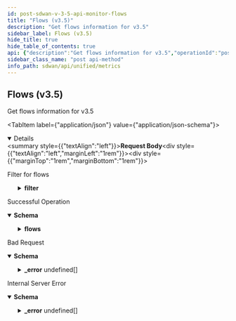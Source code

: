 ```yaml
---
id: post-sdwan-v-3-5-api-monitor-flows
title: "Flows (v3.5)"
description: "Get flows information for v3.5"
sidebar_label: Flows (v3.5)
hide_title: true
hide_table_of_contents: true
api: {"description":"Get flows information for v3.5","operationId":"post-sdwan-v3.5-api-monitor-flows","requestBody":{"content":{"application/json":{"schema":{"properties":{"debug_level":{"description":"Debug Level","enum":["summary","tcp-flags","traffic","all"],"type":"string"},"end_time":{"format":"date","type":"string"},"filter":{"description":"Filter","properties":{"app":{"description":"App","items":{"description":"App","type":"string"},"type":"array"},"element":{"description":"Element","items":{"description":"Element","type":"string"},"type":"array"},"flow":{"description":"Flow","properties":{"destination_ip":{"description":"Destination Ip","items":{"description":"Destination Ip","type":"string"},"type":"array"},"destination_port":{"description":"Destination Port","items":{"description":"Destination Port","type":"integer"},"type":"array"},"protocol":{"description":"Protocol","type":"integer"},"source_ip":{"description":"Source Ip","items":{"description":"Source Ip","type":"string"},"type":"array"},"source_port":{"description":"Source Port","items":{"description":"Source Port","type":"integer"},"type":"array"}}},"flow_type":{"description":"Flow Type","enum":["local","wan","all"],"type":"string"},"path":{"description":"Path","items":{"description":"Path","type":"string"},"type":"array"},"path_type":{"description":"Path Type","items":{"description":"Path Type","enum":["public_direct","public_vpn","private_direct","private_vpn","unknown","servicelink"],"type":"string"},"type":"array"},"security_policy_destination_zone":{"description":"Security Policy Destination Zone","items":{"description":"Security Policy Destination Zone","type":"string"},"type":"array"},"security_policy_rule":{"description":"Security Policy Rule","items":{"description":"Security Policy Rule","type":"string"},"type":"array"},"security_policy_rule_action":{"description":"Security Policy Rule Action","enum":["allow","deny","reject"],"type":"string"},"security_policy_source_zone":{"description":"Security Policy Source Zone","items":{"description":"Security Policy Source Zone","type":"string"},"type":"array"},"site":{"description":"Site","items":{"description":"Site","type":"string"},"type":"array"},"waninterface":{"description":"Waninterface","items":{"description":"Waninterface","type":"string"},"type":"array"}}},"max_datapoints":{"description":"Max Datapoints","type":"integer"},"name":{"description":"Name: Pattern(error = INVALID_FILTER: Schema check failed - Invalid value for param {}, regexp = ^[A-Za-z]+$) ","type":"string"},"start_time":{"format":"date","type":"string"}}}}},"description":"Filter for flows"},"responses":{"200":{"content":{"application/json":{"schema":{"properties":{"flows":{"description":"Flows","properties":{"debug_level":{"description":"Debug Level","type":"string"},"end_time":{"description":"End Time","type":"string"},"items":{"description":"Items","items":{"properties":{"app_id":{"description":"App Id","type":"string"},"average_ntt":{"description":"Average Ntt: JsonInclude(content = ALWAYS, contentFilter = classOf[Void], value = ALWAYS, valueFilter = classOf[Void]) ","format":"float","type":"number"},"average_pg":{"description":"Average Pg: JsonInclude(content = ALWAYS, contentFilter = classOf[Void], value = ALWAYS, valueFilter = classOf[Void]) ","format":"float","type":"number"},"average_rtt":{"description":"Average Rtt: JsonInclude(content = ALWAYS, contentFilter = classOf[Void], value = ALWAYS, valueFilter = classOf[Void]) ","format":"float","type":"number"},"average_srt":{"description":"Average Srt: JsonInclude(content = ALWAYS, contentFilter = classOf[Void], value = ALWAYS, valueFilter = classOf[Void]) ","format":"float","type":"number"},"average_udp_trt":{"description":"Average Udp Trt: JsonInclude(content = ALWAYS, contentFilter = classOf[Void], value = ALWAYS, valueFilter = classOf[Void]) ","format":"float","type":"number"},"avg_jitter_c2s":{"description":"Avg Jitter C2s: JsonInclude(content = ALWAYS, contentFilter = classOf[Void], value = ALWAYS, valueFilter = classOf[Void]) ","format":"float","type":"number"},"avg_jitter_s2c":{"description":"Avg Jitter S2c: JsonInclude(content = ALWAYS, contentFilter = classOf[Void], value = ALWAYS, valueFilter = classOf[Void]) ","format":"float","type":"number"},"avg_mos_c2s":{"description":"Avg Mos C2s: JsonInclude(content = ALWAYS, contentFilter = classOf[Void], value = ALWAYS, valueFilter = classOf[Void]) ","format":"float","type":"number"},"avg_mos_s2c":{"description":"Avg Mos S2c: JsonInclude(content = ALWAYS, contentFilter = classOf[Void], value = ALWAYS, valueFilter = classOf[Void]) ","format":"float","type":"number"},"avg_packet_loss_c2s":{"description":"Avg Packet Loss C2s: JsonInclude(content = ALWAYS, contentFilter = classOf[Void], value = ALWAYS, valueFilter = classOf[Void]) ","format":"float","type":"number"},"avg_packet_loss_s2c":{"description":"Avg Packet Loss S2c: JsonInclude(content = ALWAYS, contentFilter = classOf[Void], value = ALWAYS, valueFilter = classOf[Void]) ","format":"float","type":"number"},"bytes_c2s":{"description":"Bytes C2s","format":"int64","type":"integer"},"bytes_s2c":{"description":"Bytes S2c","format":"int64","type":"integer"},"codec_c2s":{"description":"Codec C2s: JsonInclude(content = ALWAYS, contentFilter = classOf[Void], value = ALWAYS, valueFilter = classOf[Void]) ","items":{"description":"Codec C2s","format":"int64","type":"integer"},"type":"array"},"codec_s2c":{"description":"Codec S2c: JsonInclude(content = ALWAYS, contentFilter = classOf[Void], value = ALWAYS, valueFilter = classOf[Void]) ","items":{"description":"Codec S2c","format":"int64","type":"integer"},"type":"array"},"destination_ip":{"description":"Destination Ip","type":"string"},"destination_lan_network_id":{"description":"Destination Lan Network Id","type":"string"},"destination_lan_vlan_id":{"description":"Destination Lan Vlan Id","type":"integer"},"destination_port":{"description":"Destination Port","type":"integer"},"element_id":{"description":"Element Id","type":"string"},"fc_app_id":{"description":"Fc App Id","type":"string"},"fin_c2s":{"description":"Fin C2s","format":"int64","type":"integer"},"fin_s2c":{"description":"Fin S2c","format":"int64","type":"integer"},"flow_action":{"description":"Flow Action","type":"string"},"flow_decision_metadata_list":{"description":"Flow Decision Metadata List","items":{"properties":{"available_wan_networks":{"description":"Available Wan Networks: JsonAlias(value = [bw_paths]) JsonInclude(content = ALWAYS, contentFilter = classOf[Void], value = ALWAYS, valueFilter = classOf[Void]) ","items":{"description":"Available Wan Networks","type":"string"},"type":"array"},"chosen_wan_path":{"description":"Chosen Wan Path: JsonAlias(value = [path_id]) ","type":"string"},"flow_decision_bitmap":{"description":"Flow Decision Bitmap: JsonAlias(value = [bitmap]) JsonInclude(content = ALWAYS, contentFilter = classOf[Void], value = ALWAYS, valueFilter = classOf[Void]) ","items":{"description":"Flow Decision Bitmap","format":"int64","type":"integer"},"type":"array"},"flow_decision_time":{"description":"Flow Decision Time: JsonAlias(value = [time]) ","format":"int64","type":"integer"},"policy_allowed_wan_paths":{"description":"Policy Allowed Wan Paths: JsonAlias(value = [policy_paths]) JsonInclude(content = ALWAYS, contentFilter = classOf[Void], value = ALWAYS, valueFilter = classOf[Void]) ","items":{"description":"Policy Allowed Wan Paths","type":"string"},"type":"array"},"predictive_wan_network_normalized_load":{"description":"Predictive Wan Network Normalized Load: JsonAlias(value = [bw_values]) JsonInclude(content = ALWAYS, contentFilter = classOf[Void], value = ALWAYS, valueFilter = classOf[Void]) ","items":{"description":"Predictive Wan Network Normalized Load","type":"string"},"type":"array"},"preferred_wan_path":{"description":"Preferred Wan Path: JsonAlias(value = [pref_wan_path]) JsonInclude(content = ALWAYS, contentFilter = classOf[Void], value = ALWAYS, valueFilter = classOf[Void]) ","type":"string"},"sla_filtered_state_up_policy_allowed_wan_paths":{"description":"Sla Filtered State Up Policy Allowed Wan Paths: JsonAlias(value = [policy_l2l3_sla_paths]) JsonInclude(content = ALWAYS, contentFilter = classOf[Void], value = ALWAYS, valueFilter = classOf[Void]) ","items":{"description":"Sla Filtered State Up Policy Allowed Wan Paths","type":"string"},"type":"array"},"state_up_policy_allowed_wan_paths":{"description":"State Up Policy Allowed Wan Paths: JsonAlias(value = [policy_l2l3_paths]) JsonInclude(content = ALWAYS, contentFilter = classOf[Void], value = ALWAYS, valueFilter = classOf[Void]) ","items":{"description":"State Up Policy Allowed Wan Paths","type":"string"},"type":"array"}}},"type":"array"},"flow_end_time_ms":{"description":"Flow End Time Ms","format":"int64","type":"integer"},"flow_start_time_ms":{"description":"Flow Start Time Ms","format":"int64","type":"integer"},"incomplete_trans":{"description":"Incomplete Trans: JsonInclude(content = ALWAYS, contentFilter = classOf[Void], value = ALWAYS, valueFilter = classOf[Void]) ","format":"int64","type":"integer"},"init_success":{"description":"Init Success: JsonInclude(content = ALWAYS, contentFilter = classOf[Void], value = ALWAYS, valueFilter = classOf[Void]) ","type":"boolean"},"is_local_traffic":{"description":"Is Local Traffic","type":"boolean"},"is_sec_policy_present":{"description":"Is Sec Policy Present","type":"boolean"},"lan_dscp_lan_to_wan":{"description":"Lan Dscp Lan To Wan: JsonDeserialize(as = classOf[Void], builder = classOf[Void], contentAs = classOf[Void], contentConverter = classOf[Converter$None], contentUsing = classOf[JsonDeserializer$None], converter = classOf[Converter$None], keyAs = classOf[Void], keyUsing = classOf[KeyDeserializer$None], using = classOf[CustomGetSetPositionsDeserializer]) ","items":{"description":"Lan Dscp Lan To Wan","type":"integer"},"type":"array"},"lan_dscp_wan_to_lan":{"description":"Lan Dscp Wan To Lan: JsonDeserialize(as = classOf[Void], builder = classOf[Void], contentAs = classOf[Void], contentConverter = classOf[Converter$None], contentUsing = classOf[JsonDeserializer$None], converter = classOf[Converter$None], keyAs = classOf[Void], keyUsing = classOf[KeyDeserializer$None], using = classOf[CustomGetSetPositionsDeserializer]) ","items":{"description":"Lan Dscp Wan To Lan","type":"integer"},"type":"array"},"lan_origination_id":{"description":"Lan Origination Id","type":"string"},"lan_termination_id":{"description":"Lan Termination Id","type":"string"},"lan_to_wan":{"description":"Lan To Wan","type":"boolean"},"max_jitter_c2s":{"description":"Max Jitter C2s: JsonInclude(content = ALWAYS, contentFilter = classOf[Void], value = ALWAYS, valueFilter = classOf[Void]) ","format":"float","type":"number"},"max_jitter_s2c":{"description":"Max Jitter S2c: JsonInclude(content = ALWAYS, contentFilter = classOf[Void], value = ALWAYS, valueFilter = classOf[Void]) ","format":"float","type":"number"},"max_mos_c2s":{"description":"Max Mos C2s: JsonInclude(content = ALWAYS, contentFilter = classOf[Void], value = ALWAYS, valueFilter = classOf[Void]) ","format":"float","type":"number"},"max_mos_s2c":{"description":"Max Mos S2c: JsonInclude(content = ALWAYS, contentFilter = classOf[Void], value = ALWAYS, valueFilter = classOf[Void]) ","format":"float","type":"number"},"max_ntt":{"description":"Max Ntt: JsonInclude(content = ALWAYS, contentFilter = classOf[Void], value = ALWAYS, valueFilter = classOf[Void]) ","format":"float","type":"number"},"max_packet_loss_c2s":{"description":"Max Packet Loss C2s: JsonInclude(content = ALWAYS, contentFilter = classOf[Void], value = ALWAYS, valueFilter = classOf[Void]) ","format":"float","type":"number"},"max_packet_loss_s2c":{"description":"Max Packet Loss S2c: JsonInclude(content = ALWAYS, contentFilter = classOf[Void], value = ALWAYS, valueFilter = classOf[Void]) ","format":"float","type":"number"},"max_pg":{"description":"Max Pg: JsonInclude(content = ALWAYS, contentFilter = classOf[Void], value = ALWAYS, valueFilter = classOf[Void]) ","format":"float","type":"number"},"max_rtt":{"description":"Max Rtt: JsonInclude(content = ALWAYS, contentFilter = classOf[Void], value = ALWAYS, valueFilter = classOf[Void]) ","format":"float","type":"number"},"max_srt":{"description":"Max Srt: JsonInclude(content = ALWAYS, contentFilter = classOf[Void], value = ALWAYS, valueFilter = classOf[Void]) ","format":"float","type":"number"},"max_udp_trt":{"description":"Max Udp Trt: JsonInclude(content = ALWAYS, contentFilter = classOf[Void], value = ALWAYS, valueFilter = classOf[Void]) ","format":"float","type":"number"},"media_type":{"description":"Media Type: JsonInclude(content = ALWAYS, contentFilter = classOf[Void], value = ALWAYS, valueFilter = classOf[Void]) ","type":"string"},"min_mos_c2s":{"description":"Min Mos C2s: JsonInclude(content = ALWAYS, contentFilter = classOf[Void], value = ALWAYS, valueFilter = classOf[Void]) ","format":"float","type":"number"},"min_mos_s2c":{"description":"Min Mos S2c: JsonInclude(content = ALWAYS, contentFilter = classOf[Void], value = ALWAYS, valueFilter = classOf[Void]) ","format":"float","type":"number"},"min_ntt":{"description":"Min Ntt: JsonInclude(content = ALWAYS, contentFilter = classOf[Void], value = ALWAYS, valueFilter = classOf[Void]) ","format":"float","type":"number"},"min_pg":{"description":"Min Pg: JsonInclude(content = ALWAYS, contentFilter = classOf[Void], value = ALWAYS, valueFilter = classOf[Void]) ","format":"float","type":"number"},"min_rtt":{"description":"Min Rtt: JsonInclude(content = ALWAYS, contentFilter = classOf[Void], value = ALWAYS, valueFilter = classOf[Void]) ","format":"float","type":"number"},"min_srt":{"description":"Min Srt: JsonInclude(content = ALWAYS, contentFilter = classOf[Void], value = ALWAYS, valueFilter = classOf[Void]) ","format":"float","type":"number"},"min_udp_trt":{"description":"Min Udp Trt: JsonInclude(content = ALWAYS, contentFilter = classOf[Void], value = ALWAYS, valueFilter = classOf[Void]) ","format":"float","type":"number"},"network_policy_dst_prefix_id":{"description":"Network Policy Dst Prefix Id","type":"string"},"network_policy_id":{"description":"Network Policy Id","type":"string"},"network_policy_nctx_id":{"description":"Network Policy Nctx Id","type":"string"},"network_policy_set_id":{"description":"Network Policy Set Id","type":"string"},"network_policy_src_prefix_id":{"description":"Network Policy Src Prefix Id","type":"string"},"network_policy_stack_id":{"description":"Network Policy Stack Id","type":"string"},"new_flow":{"description":"New Flow","type":"boolean"},"ooo_pkts_c2s":{"description":"Ooo Pkts C2s","format":"int64","type":"integer"},"ooo_pkts_s2c":{"description":"Ooo Pkts S2c","format":"int64","type":"integer"},"packets_c2s":{"description":"Packets C2s","format":"int64","type":"integer"},"packets_s2c":{"description":"Packets S2c","format":"int64","type":"integer"},"path_id":{"description":"Path Id","type":"string"},"path_type":{"description":"Path Type","type":"string"},"policy_id":{"description":"Policy Id","type":"string"},"priority_class":{"description":"Priority Class: JsonInclude(content = ALWAYS, contentFilter = classOf[Void], value = ALWAYS, valueFilter = classOf[Void]) ","type":"integer"},"priority_policy_default_rule_mapping_incoming_dscp":{"description":"Priority Policy Default Rule Mapping Incoming Dscp","format":"int64","type":"integer"},"priority_policy_dst_prefix_id":{"description":"Priority Policy Dst Prefix Id","type":"string"},"priority_policy_id":{"description":"Priority Policy Id","type":"string"},"priority_policy_nctx_id":{"description":"Priority Policy Nctx Id","type":"string"},"priority_policy_remark_dscp":{"description":"Priority Policy Remark Dscp","format":"int64","type":"integer"},"priority_policy_set_id":{"description":"Priority Policy Set Id","type":"string"},"priority_policy_src_prefix_id":{"description":"Priority Policy Src Prefix Id","type":"string"},"priority_policy_stack_id":{"description":"Priority Policy Stack Id","type":"string"},"protocol":{"description":"Protocol","type":"integer"},"reset_c2s":{"description":"Reset C2s","format":"int64","type":"integer"},"reset_s2c":{"description":"Reset S2c","format":"int64","type":"integer"},"retransmit_bytes_c2s":{"description":"Retransmit Bytes C2s","format":"int64","type":"integer"},"retransmit_bytes_s2c":{"description":"Retransmit Bytes S2c","format":"int64","type":"integer"},"retransmit_pkts_c2s":{"description":"Retransmit Pkts C2s","format":"int64","type":"integer"},"retransmit_pkts_s2c":{"description":"Retransmit Pkts S2c","format":"int64","type":"integer"},"sack_pkts_c2s":{"description":"Sack Pkts C2s","format":"int64","type":"integer"},"sack_pkts_s2c":{"description":"Sack Pkts S2c","format":"int64","type":"integer"},"sec_fc_app_id":{"description":"Sec Fc App Id","items":{"description":"Sec Fc App Id","type":"string"},"type":"array"},"security_policy_rules":{"description":"Security Policy Rules: JsonInclude(content = ALWAYS, contentFilter = classOf[Void], value = NON_EMPTY, valueFilter = classOf[Void]) ","items":{"properties":{"bytes_c2s":{"format":"int64","type":"integer"},"bytes_s2c":{"format":"int64","type":"integer"},"packets_c2s":{"format":"int64","type":"integer"},"packets_s2c":{"format":"int64","type":"integer"},"security_destination_zone_id":{"description":"Security Destination Zone Id: JsonAlias(value = [dst_zone_id]) ","type":"string"},"security_policy_rule_action":{"description":"Security Policy Rule Action: JsonAlias(value = [action]) ","type":"string"},"security_policy_rule_id":{"description":"Security Policy Rule Id: JsonAlias(value = [rule_id]) ","type":"string"},"security_source_zone_id":{"description":"Security Source Zone Id: JsonAlias(value = [src_zone_id]) ","type":"string"},"time":{"description":"Time","format":"int64","type":"integer"}}},"type":"array"},"service_endpoint_id":{"description":"Service Endpoint Id: JsonInclude(content = ALWAYS, contentFilter = classOf[Void], value = ALWAYS, valueFilter = classOf[Void]) ","type":"string"},"source_ip":{"description":"Source Ip","type":"string"},"source_lan_network_id":{"description":"Source Lan Network Id","type":"string"},"source_lan_vlan_id":{"description":"Source Lan Vlan Id","type":"integer"},"source_port":{"description":"Source Port","type":"integer"},"success_transactions":{"description":"Success Transactions: JsonInclude(content = ALWAYS, contentFilter = classOf[Void], value = ALWAYS, valueFilter = classOf[Void]) ","format":"int64","type":"integer"},"syn_c2s":{"description":"Syn C2s","format":"int64","type":"integer"},"syn_s2c":{"description":"Syn S2c","format":"int64","type":"integer"},"traffic_type":{"description":"Traffic Type: JsonInclude(content = ALWAYS, contentFilter = classOf[Void], value = ALWAYS, valueFilter = classOf[Void]) ","type":"string"},"unknown_domain":{"description":"Unknown Domain","type":"string"},"unknown_reason":{"description":"Unknown Reason","type":"string"},"vlan_id":{"description":"Vlan Id","type":"integer"},"wan_path_change_reason":{"description":"Wan Path Change Reason: JsonInclude(content = ALWAYS, contentFilter = classOf[Void], value = ALWAYS, valueFilter = classOf[Void]) ","type":"string"},"waninterface_id":{"description":"Waninterface Id","type":"string"},"win_scaler_c2s":{"description":"Win Scaler C2s","format":"int64","type":"integer"},"win_scaler_s2c":{"description":"Win Scaler S2c","format":"int64","type":"integer"},"win_size_c2s":{"description":"Win Size C2s","format":"int64","type":"integer"},"win_size_s2c":{"description":"Win Size S2c","format":"int64","type":"integer"}}},"type":"array"},"start_time":{"description":"Start Time","type":"string"}}}}}}},"description":"Successful Operation"},"400":{"content":{"application/json":{"example":{"value":{"_error":[{"code":"EMPTY_REQ_BODY"},{"code":"SCHEMA_MISMATCH"},{"code":"START_TIME_GREATER_THAN_END_TIME"},{"code":"INVALID_REQUEST_ERROR_0001"},{"code":"EMPTY_FILTER"},{"code":"PATH_AND_PATH_TYPE_NOT_SUPPORTED"},{"code":"SITE_WITH_PATH_MISSING"},{"code":"SITE_WITH_WANINTERFACE_MISSING"},{"code":"SITE_WITH_ELEMENT_MISSING"},{"code":"SITE_WITH_FLOW_TUPLE_MISSING"},{"code":"INVALID_IP"},{"code":"INVALID_FLOW_TYPE"}]}},"schema":{"properties":{"_error":{"items":{"properties":{"code":{"type":"string"},"message":{"type":"string"}}},"type":"array"}}}}},"description":"Bad Request"},"500":{"content":{"application/json":{"schema":{"properties":{"_error":{"items":{"properties":{"code":{"type":"string"},"message":{"type":"string"}}},"type":"array"}}}}},"description":"Internal Server Error"}},"tags":["Metrics"],"method":"post","path":"/sdwan/v3.5/api/monitor/flows","jsonRequestBodyExample":{"debug_level":"summary","end_time":"2022-09-28","filter":{"app":["string"],"element":["string"],"flow":{"destination_ip":["string"],"destination_port":[0],"protocol":0,"source_ip":["string"],"source_port":[0]},"flow_type":"local","path":["string"],"path_type":["public_direct"],"security_policy_destination_zone":["string"],"security_policy_rule":["string"],"security_policy_rule_action":"allow","security_policy_source_zone":["string"],"site":["string"],"waninterface":["string"]},"max_datapoints":0,"name":"string","start_time":"2022-09-28"},"info":{"contact":{},"description":"List of APIs used to retrieve SDWAN metrics such as badnwidth utilization, TCP transaction, application health, application performance, LQM, flows, interface & system metrics.","title":"Metrics","version":"Latest"},"postman":{"name":"Flows (v3.5)","description":{"content":"Get flows information for v3.5","type":"text/plain"},"url":{"path":["sdwan","v3.5","api","monitor","flows"],"host":["{{baseUrl}}"],"query":[],"variable":[]},"header":[{"key":"Content-Type","value":"application/json"},{"key":"Accept","value":"application/json"}],"method":"POST","body":{"mode":"raw","raw":"\"\"","options":{"raw":{"language":"json"}}}}}
sidebar_class_name: "post api-method"
info_path: sdwan/api/unified/metrics
---
```



## Flows (v3.5)



Get flows information for v3.5

<MimeTabs><TabItem label={"application/json"} value={"application/json-schema"}><details style={{}} data-collapsed={false} open={true}><summary style={{"textAlign":"left"}}><strong>Request Body</strong></summary><div style={{"textAlign":"left","marginLeft":"1rem"}}><div style={{"marginTop":"1rem","marginBottom":"1rem"}}>

Filter for flows

</div></div><ul style={{"marginLeft":"1rem"}}><SchemaItem collapsible={false} name={"debug_level"} required={false} schemaDescription={"Debug Level"} schemaName={"string"} qualifierMessage={"**Possible values:** [`summary`, `tcp-flags`, `traffic`, `all`]"} defaultValue={undefined}></SchemaItem><SchemaItem collapsible={false} name={"end_time"} required={false} schemaDescription={undefined} schemaName={"date"} qualifierMessage={undefined} defaultValue={undefined}></SchemaItem><SchemaItem collapsible={true} className={"schemaItem"}><details style={{}}><summary style={{}}><strong>filter</strong><span style={{"opacity":"0.6"}}> </span></summary><div style={{"marginLeft":"1rem"}}><div style={{"marginTop":".5rem","marginBottom":".5rem"}}>

Filter

</div><SchemaItem collapsible={false} name={"app"} required={false} schemaDescription={"App"} schemaName={"string[]"} qualifierMessage={undefined} defaultValue={undefined}></SchemaItem><SchemaItem collapsible={false} name={"element"} required={false} schemaDescription={"Element"} schemaName={"string[]"} qualifierMessage={undefined} defaultValue={undefined}></SchemaItem><SchemaItem collapsible={true} className={"schemaItem"}><details style={{}}><summary style={{}}><strong>flow</strong><span style={{"opacity":"0.6"}}> </span></summary><div style={{"marginLeft":"1rem"}}><div style={{"marginTop":".5rem","marginBottom":".5rem"}}>

Flow

</div><SchemaItem collapsible={false} name={"destination_ip"} required={false} schemaDescription={"Destination Ip"} schemaName={"string[]"} qualifierMessage={undefined} defaultValue={undefined}></SchemaItem><SchemaItem collapsible={false} name={"destination_port"} required={false} schemaDescription={"Destination Port"} schemaName={"integer[]"} qualifierMessage={undefined} defaultValue={undefined}></SchemaItem><SchemaItem collapsible={false} name={"protocol"} required={false} schemaDescription={"Protocol"} schemaName={"integer"} qualifierMessage={undefined} defaultValue={undefined}></SchemaItem><SchemaItem collapsible={false} name={"source_ip"} required={false} schemaDescription={"Source Ip"} schemaName={"string[]"} qualifierMessage={undefined} defaultValue={undefined}></SchemaItem><SchemaItem collapsible={false} name={"source_port"} required={false} schemaDescription={"Source Port"} schemaName={"integer[]"} qualifierMessage={undefined} defaultValue={undefined}></SchemaItem></div></details></SchemaItem><SchemaItem collapsible={false} name={"flow_type"} required={false} schemaDescription={"Flow Type"} schemaName={"string"} qualifierMessage={"**Possible values:** [`local`, `wan`, `all`]"} defaultValue={undefined}></SchemaItem><SchemaItem collapsible={false} name={"path"} required={false} schemaDescription={"Path"} schemaName={"string[]"} qualifierMessage={undefined} defaultValue={undefined}></SchemaItem><SchemaItem collapsible={false} name={"path_type"} required={false} schemaDescription={"Path Type"} schemaName={"string[]"} qualifierMessage={"**Possible values:** [`public_direct`, `public_vpn`, `private_direct`, `private_vpn`, `unknown`, `servicelink`]"} defaultValue={undefined}></SchemaItem><SchemaItem collapsible={false} name={"security_policy_destination_zone"} required={false} schemaDescription={"Security Policy Destination Zone"} schemaName={"string[]"} qualifierMessage={undefined} defaultValue={undefined}></SchemaItem><SchemaItem collapsible={false} name={"security_policy_rule"} required={false} schemaDescription={"Security Policy Rule"} schemaName={"string[]"} qualifierMessage={undefined} defaultValue={undefined}></SchemaItem><SchemaItem collapsible={false} name={"security_policy_rule_action"} required={false} schemaDescription={"Security Policy Rule Action"} schemaName={"string"} qualifierMessage={"**Possible values:** [`allow`, `deny`, `reject`]"} defaultValue={undefined}></SchemaItem><SchemaItem collapsible={false} name={"security_policy_source_zone"} required={false} schemaDescription={"Security Policy Source Zone"} schemaName={"string[]"} qualifierMessage={undefined} defaultValue={undefined}></SchemaItem><SchemaItem collapsible={false} name={"site"} required={false} schemaDescription={"Site"} schemaName={"string[]"} qualifierMessage={undefined} defaultValue={undefined}></SchemaItem><SchemaItem collapsible={false} name={"waninterface"} required={false} schemaDescription={"Waninterface"} schemaName={"string[]"} qualifierMessage={undefined} defaultValue={undefined}></SchemaItem></div></details></SchemaItem><SchemaItem collapsible={false} name={"max_datapoints"} required={false} schemaDescription={"Max Datapoints"} schemaName={"integer"} qualifierMessage={undefined} defaultValue={undefined}></SchemaItem><SchemaItem collapsible={false} name={"name"} required={false} schemaDescription={"Name: Pattern(error = INVALID_FILTER: Schema check failed - Invalid value for param {}, regexp = ^[A-Za-z]+$) "} schemaName={"string"} qualifierMessage={undefined} defaultValue={undefined}></SchemaItem><SchemaItem collapsible={false} name={"start_time"} required={false} schemaDescription={undefined} schemaName={"date"} qualifierMessage={undefined} defaultValue={undefined}></SchemaItem></ul></details></TabItem></MimeTabs><div><ApiTabs><TabItem label={"200"} value={"200"}><div>

Successful Operation

</div><div><MimeTabs groupId={"mime-type"}><TabItem label={"application/json"} value={"application/json"}><SchemaTabs groupId={"schema-tabs"}><TabItem label={"Schema"} value={"Schema"}><details style={{}} data-collapsed={false} open={true}><summary style={{"textAlign":"left"}}><strong>Schema</strong></summary><div style={{"textAlign":"left","marginLeft":"1rem"}}></div><ul style={{"marginLeft":"1rem"}}><SchemaItem collapsible={true} className={"schemaItem"}><details style={{}}><summary style={{}}><strong>flows</strong><span style={{"opacity":"0.6"}}> </span></summary><div style={{"marginLeft":"1rem"}}><div style={{"marginTop":".5rem","marginBottom":".5rem"}}>

Flows

</div><SchemaItem collapsible={false} name={"debug_level"} required={false} schemaDescription={"Debug Level"} schemaName={"string"} qualifierMessage={undefined} defaultValue={undefined}></SchemaItem><SchemaItem collapsible={false} name={"end_time"} required={false} schemaDescription={"End Time"} schemaName={"string"} qualifierMessage={undefined} defaultValue={undefined}></SchemaItem><SchemaItem collapsible={true} className={"schemaItem"}><details style={{}}><summary style={{}}><strong>items</strong><span style={{"opacity":"0.6"}}> undefined[]</span></summary><div style={{"marginLeft":"1rem"}}><div style={{"marginTop":".5rem","marginBottom":".5rem"}}>

Items

</div><SchemaItem collapsible={false} name={"app_id"} required={false} schemaDescription={"App Id"} schemaName={"string"} qualifierMessage={undefined} defaultValue={undefined}></SchemaItem><SchemaItem collapsible={false} name={"average_ntt"} required={false} schemaDescription={"Average Ntt: JsonInclude(content = ALWAYS, contentFilter = classOf[Void], value = ALWAYS, valueFilter = classOf[Void]) "} schemaName={"float"} qualifierMessage={undefined} defaultValue={undefined}></SchemaItem><SchemaItem collapsible={false} name={"average_pg"} required={false} schemaDescription={"Average Pg: JsonInclude(content = ALWAYS, contentFilter = classOf[Void], value = ALWAYS, valueFilter = classOf[Void]) "} schemaName={"float"} qualifierMessage={undefined} defaultValue={undefined}></SchemaItem><SchemaItem collapsible={false} name={"average_rtt"} required={false} schemaDescription={"Average Rtt: JsonInclude(content = ALWAYS, contentFilter = classOf[Void], value = ALWAYS, valueFilter = classOf[Void]) "} schemaName={"float"} qualifierMessage={undefined} defaultValue={undefined}></SchemaItem><SchemaItem collapsible={false} name={"average_srt"} required={false} schemaDescription={"Average Srt: JsonInclude(content = ALWAYS, contentFilter = classOf[Void], value = ALWAYS, valueFilter = classOf[Void]) "} schemaName={"float"} qualifierMessage={undefined} defaultValue={undefined}></SchemaItem><SchemaItem collapsible={false} name={"average_udp_trt"} required={false} schemaDescription={"Average Udp Trt: JsonInclude(content = ALWAYS, contentFilter = classOf[Void], value = ALWAYS, valueFilter = classOf[Void]) "} schemaName={"float"} qualifierMessage={undefined} defaultValue={undefined}></SchemaItem><SchemaItem collapsible={false} name={"avg_jitter_c2s"} required={false} schemaDescription={"Avg Jitter C2s: JsonInclude(content = ALWAYS, contentFilter = classOf[Void], value = ALWAYS, valueFilter = classOf[Void]) "} schemaName={"float"} qualifierMessage={undefined} defaultValue={undefined}></SchemaItem><SchemaItem collapsible={false} name={"avg_jitter_s2c"} required={false} schemaDescription={"Avg Jitter S2c: JsonInclude(content = ALWAYS, contentFilter = classOf[Void], value = ALWAYS, valueFilter = classOf[Void]) "} schemaName={"float"} qualifierMessage={undefined} defaultValue={undefined}></SchemaItem><SchemaItem collapsible={false} name={"avg_mos_c2s"} required={false} schemaDescription={"Avg Mos C2s: JsonInclude(content = ALWAYS, contentFilter = classOf[Void], value = ALWAYS, valueFilter = classOf[Void]) "} schemaName={"float"} qualifierMessage={undefined} defaultValue={undefined}></SchemaItem><SchemaItem collapsible={false} name={"avg_mos_s2c"} required={false} schemaDescription={"Avg Mos S2c: JsonInclude(content = ALWAYS, contentFilter = classOf[Void], value = ALWAYS, valueFilter = classOf[Void]) "} schemaName={"float"} qualifierMessage={undefined} defaultValue={undefined}></SchemaItem><SchemaItem collapsible={false} name={"avg_packet_loss_c2s"} required={false} schemaDescription={"Avg Packet Loss C2s: JsonInclude(content = ALWAYS, contentFilter = classOf[Void], value = ALWAYS, valueFilter = classOf[Void]) "} schemaName={"float"} qualifierMessage={undefined} defaultValue={undefined}></SchemaItem><SchemaItem collapsible={false} name={"avg_packet_loss_s2c"} required={false} schemaDescription={"Avg Packet Loss S2c: JsonInclude(content = ALWAYS, contentFilter = classOf[Void], value = ALWAYS, valueFilter = classOf[Void]) "} schemaName={"float"} qualifierMessage={undefined} defaultValue={undefined}></SchemaItem><SchemaItem collapsible={false} name={"bytes_c2s"} required={false} schemaDescription={"Bytes C2s"} schemaName={"int64"} qualifierMessage={undefined} defaultValue={undefined}></SchemaItem><SchemaItem collapsible={false} name={"bytes_s2c"} required={false} schemaDescription={"Bytes S2c"} schemaName={"int64"} qualifierMessage={undefined} defaultValue={undefined}></SchemaItem><SchemaItem collapsible={false} name={"codec_c2s"} required={false} schemaDescription={"Codec C2s: JsonInclude(content = ALWAYS, contentFilter = classOf[Void], value = ALWAYS, valueFilter = classOf[Void]) "} schemaName={"int64[]"} qualifierMessage={undefined} defaultValue={undefined}></SchemaItem><SchemaItem collapsible={false} name={"codec_s2c"} required={false} schemaDescription={"Codec S2c: JsonInclude(content = ALWAYS, contentFilter = classOf[Void], value = ALWAYS, valueFilter = classOf[Void]) "} schemaName={"int64[]"} qualifierMessage={undefined} defaultValue={undefined}></SchemaItem><SchemaItem collapsible={false} name={"destination_ip"} required={false} schemaDescription={"Destination Ip"} schemaName={"string"} qualifierMessage={undefined} defaultValue={undefined}></SchemaItem><SchemaItem collapsible={false} name={"destination_lan_network_id"} required={false} schemaDescription={"Destination Lan Network Id"} schemaName={"string"} qualifierMessage={undefined} defaultValue={undefined}></SchemaItem><SchemaItem collapsible={false} name={"destination_lan_vlan_id"} required={false} schemaDescription={"Destination Lan Vlan Id"} schemaName={"integer"} qualifierMessage={undefined} defaultValue={undefined}></SchemaItem><SchemaItem collapsible={false} name={"destination_port"} required={false} schemaDescription={"Destination Port"} schemaName={"integer"} qualifierMessage={undefined} defaultValue={undefined}></SchemaItem><SchemaItem collapsible={false} name={"element_id"} required={false} schemaDescription={"Element Id"} schemaName={"string"} qualifierMessage={undefined} defaultValue={undefined}></SchemaItem><SchemaItem collapsible={false} name={"fc_app_id"} required={false} schemaDescription={"Fc App Id"} schemaName={"string"} qualifierMessage={undefined} defaultValue={undefined}></SchemaItem><SchemaItem collapsible={false} name={"fin_c2s"} required={false} schemaDescription={"Fin C2s"} schemaName={"int64"} qualifierMessage={undefined} defaultValue={undefined}></SchemaItem><SchemaItem collapsible={false} name={"fin_s2c"} required={false} schemaDescription={"Fin S2c"} schemaName={"int64"} qualifierMessage={undefined} defaultValue={undefined}></SchemaItem><SchemaItem collapsible={false} name={"flow_action"} required={false} schemaDescription={"Flow Action"} schemaName={"string"} qualifierMessage={undefined} defaultValue={undefined}></SchemaItem><SchemaItem collapsible={true} className={"schemaItem"}><details style={{}}><summary style={{}}><strong>flow_decision_metadata_list</strong><span style={{"opacity":"0.6"}}> undefined[]</span></summary><div style={{"marginLeft":"1rem"}}><div style={{"marginTop":".5rem","marginBottom":".5rem"}}>

Flow Decision Metadata List

</div><SchemaItem collapsible={false} name={"available_wan_networks"} required={false} schemaDescription={"Available Wan Networks: JsonAlias(value = [bw_paths]) JsonInclude(content = ALWAYS, contentFilter = classOf[Void], value = ALWAYS, valueFilter = classOf[Void]) "} schemaName={"string[]"} qualifierMessage={undefined} defaultValue={undefined}></SchemaItem><SchemaItem collapsible={false} name={"chosen_wan_path"} required={false} schemaDescription={"Chosen Wan Path: JsonAlias(value = [path_id]) "} schemaName={"string"} qualifierMessage={undefined} defaultValue={undefined}></SchemaItem><SchemaItem collapsible={false} name={"flow_decision_bitmap"} required={false} schemaDescription={"Flow Decision Bitmap: JsonAlias(value = [bitmap]) JsonInclude(content = ALWAYS, contentFilter = classOf[Void], value = ALWAYS, valueFilter = classOf[Void]) "} schemaName={"int64[]"} qualifierMessage={undefined} defaultValue={undefined}></SchemaItem><SchemaItem collapsible={false} name={"flow_decision_time"} required={false} schemaDescription={"Flow Decision Time: JsonAlias(value = [time]) "} schemaName={"int64"} qualifierMessage={undefined} defaultValue={undefined}></SchemaItem><SchemaItem collapsible={false} name={"policy_allowed_wan_paths"} required={false} schemaDescription={"Policy Allowed Wan Paths: JsonAlias(value = [policy_paths]) JsonInclude(content = ALWAYS, contentFilter = classOf[Void], value = ALWAYS, valueFilter = classOf[Void]) "} schemaName={"string[]"} qualifierMessage={undefined} defaultValue={undefined}></SchemaItem><SchemaItem collapsible={false} name={"predictive_wan_network_normalized_load"} required={false} schemaDescription={"Predictive Wan Network Normalized Load: JsonAlias(value = [bw_values]) JsonInclude(content = ALWAYS, contentFilter = classOf[Void], value = ALWAYS, valueFilter = classOf[Void]) "} schemaName={"string[]"} qualifierMessage={undefined} defaultValue={undefined}></SchemaItem><SchemaItem collapsible={false} name={"preferred_wan_path"} required={false} schemaDescription={"Preferred Wan Path: JsonAlias(value = [pref_wan_path]) JsonInclude(content = ALWAYS, contentFilter = classOf[Void], value = ALWAYS, valueFilter = classOf[Void]) "} schemaName={"string"} qualifierMessage={undefined} defaultValue={undefined}></SchemaItem><SchemaItem collapsible={false} name={"sla_filtered_state_up_policy_allowed_wan_paths"} required={false} schemaDescription={"Sla Filtered State Up Policy Allowed Wan Paths: JsonAlias(value = [policy_l2l3_sla_paths]) JsonInclude(content = ALWAYS, contentFilter = classOf[Void], value = ALWAYS, valueFilter = classOf[Void]) "} schemaName={"string[]"} qualifierMessage={undefined} defaultValue={undefined}></SchemaItem><SchemaItem collapsible={false} name={"state_up_policy_allowed_wan_paths"} required={false} schemaDescription={"State Up Policy Allowed Wan Paths: JsonAlias(value = [policy_l2l3_paths]) JsonInclude(content = ALWAYS, contentFilter = classOf[Void], value = ALWAYS, valueFilter = classOf[Void]) "} schemaName={"string[]"} qualifierMessage={undefined} defaultValue={undefined}></SchemaItem></div></details></SchemaItem><SchemaItem collapsible={false} name={"flow_end_time_ms"} required={false} schemaDescription={"Flow End Time Ms"} schemaName={"int64"} qualifierMessage={undefined} defaultValue={undefined}></SchemaItem><SchemaItem collapsible={false} name={"flow_start_time_ms"} required={false} schemaDescription={"Flow Start Time Ms"} schemaName={"int64"} qualifierMessage={undefined} defaultValue={undefined}></SchemaItem><SchemaItem collapsible={false} name={"incomplete_trans"} required={false} schemaDescription={"Incomplete Trans: JsonInclude(content = ALWAYS, contentFilter = classOf[Void], value = ALWAYS, valueFilter = classOf[Void]) "} schemaName={"int64"} qualifierMessage={undefined} defaultValue={undefined}></SchemaItem><SchemaItem collapsible={false} name={"init_success"} required={false} schemaDescription={"Init Success: JsonInclude(content = ALWAYS, contentFilter = classOf[Void], value = ALWAYS, valueFilter = classOf[Void]) "} schemaName={"boolean"} qualifierMessage={undefined} defaultValue={undefined}></SchemaItem><SchemaItem collapsible={false} name={"is_local_traffic"} required={false} schemaDescription={"Is Local Traffic"} schemaName={"boolean"} qualifierMessage={undefined} defaultValue={undefined}></SchemaItem><SchemaItem collapsible={false} name={"is_sec_policy_present"} required={false} schemaDescription={"Is Sec Policy Present"} schemaName={"boolean"} qualifierMessage={undefined} defaultValue={undefined}></SchemaItem><SchemaItem collapsible={false} name={"lan_dscp_lan_to_wan"} required={false} schemaDescription={"Lan Dscp Lan To Wan: JsonDeserialize(as = classOf[Void], builder = classOf[Void], contentAs = classOf[Void], contentConverter = classOf[Converter$None], contentUsing = classOf[JsonDeserializer$None], converter = classOf[Converter$None], keyAs = classOf[Void], keyUsing = classOf[KeyDeserializer$None], using = classOf[CustomGetSetPositionsDeserializer]) "} schemaName={"integer[]"} qualifierMessage={undefined} defaultValue={undefined}></SchemaItem><SchemaItem collapsible={false} name={"lan_dscp_wan_to_lan"} required={false} schemaDescription={"Lan Dscp Wan To Lan: JsonDeserialize(as = classOf[Void], builder = classOf[Void], contentAs = classOf[Void], contentConverter = classOf[Converter$None], contentUsing = classOf[JsonDeserializer$None], converter = classOf[Converter$None], keyAs = classOf[Void], keyUsing = classOf[KeyDeserializer$None], using = classOf[CustomGetSetPositionsDeserializer]) "} schemaName={"integer[]"} qualifierMessage={undefined} defaultValue={undefined}></SchemaItem><SchemaItem collapsible={false} name={"lan_origination_id"} required={false} schemaDescription={"Lan Origination Id"} schemaName={"string"} qualifierMessage={undefined} defaultValue={undefined}></SchemaItem><SchemaItem collapsible={false} name={"lan_termination_id"} required={false} schemaDescription={"Lan Termination Id"} schemaName={"string"} qualifierMessage={undefined} defaultValue={undefined}></SchemaItem><SchemaItem collapsible={false} name={"lan_to_wan"} required={false} schemaDescription={"Lan To Wan"} schemaName={"boolean"} qualifierMessage={undefined} defaultValue={undefined}></SchemaItem><SchemaItem collapsible={false} name={"max_jitter_c2s"} required={false} schemaDescription={"Max Jitter C2s: JsonInclude(content = ALWAYS, contentFilter = classOf[Void], value = ALWAYS, valueFilter = classOf[Void]) "} schemaName={"float"} qualifierMessage={undefined} defaultValue={undefined}></SchemaItem><SchemaItem collapsible={false} name={"max_jitter_s2c"} required={false} schemaDescription={"Max Jitter S2c: JsonInclude(content = ALWAYS, contentFilter = classOf[Void], value = ALWAYS, valueFilter = classOf[Void]) "} schemaName={"float"} qualifierMessage={undefined} defaultValue={undefined}></SchemaItem><SchemaItem collapsible={false} name={"max_mos_c2s"} required={false} schemaDescription={"Max Mos C2s: JsonInclude(content = ALWAYS, contentFilter = classOf[Void], value = ALWAYS, valueFilter = classOf[Void]) "} schemaName={"float"} qualifierMessage={undefined} defaultValue={undefined}></SchemaItem><SchemaItem collapsible={false} name={"max_mos_s2c"} required={false} schemaDescription={"Max Mos S2c: JsonInclude(content = ALWAYS, contentFilter = classOf[Void], value = ALWAYS, valueFilter = classOf[Void]) "} schemaName={"float"} qualifierMessage={undefined} defaultValue={undefined}></SchemaItem><SchemaItem collapsible={false} name={"max_ntt"} required={false} schemaDescription={"Max Ntt: JsonInclude(content = ALWAYS, contentFilter = classOf[Void], value = ALWAYS, valueFilter = classOf[Void]) "} schemaName={"float"} qualifierMessage={undefined} defaultValue={undefined}></SchemaItem><SchemaItem collapsible={false} name={"max_packet_loss_c2s"} required={false} schemaDescription={"Max Packet Loss C2s: JsonInclude(content = ALWAYS, contentFilter = classOf[Void], value = ALWAYS, valueFilter = classOf[Void]) "} schemaName={"float"} qualifierMessage={undefined} defaultValue={undefined}></SchemaItem><SchemaItem collapsible={false} name={"max_packet_loss_s2c"} required={false} schemaDescription={"Max Packet Loss S2c: JsonInclude(content = ALWAYS, contentFilter = classOf[Void], value = ALWAYS, valueFilter = classOf[Void]) "} schemaName={"float"} qualifierMessage={undefined} defaultValue={undefined}></SchemaItem><SchemaItem collapsible={false} name={"max_pg"} required={false} schemaDescription={"Max Pg: JsonInclude(content = ALWAYS, contentFilter = classOf[Void], value = ALWAYS, valueFilter = classOf[Void]) "} schemaName={"float"} qualifierMessage={undefined} defaultValue={undefined}></SchemaItem><SchemaItem collapsible={false} name={"max_rtt"} required={false} schemaDescription={"Max Rtt: JsonInclude(content = ALWAYS, contentFilter = classOf[Void], value = ALWAYS, valueFilter = classOf[Void]) "} schemaName={"float"} qualifierMessage={undefined} defaultValue={undefined}></SchemaItem><SchemaItem collapsible={false} name={"max_srt"} required={false} schemaDescription={"Max Srt: JsonInclude(content = ALWAYS, contentFilter = classOf[Void], value = ALWAYS, valueFilter = classOf[Void]) "} schemaName={"float"} qualifierMessage={undefined} defaultValue={undefined}></SchemaItem><SchemaItem collapsible={false} name={"max_udp_trt"} required={false} schemaDescription={"Max Udp Trt: JsonInclude(content = ALWAYS, contentFilter = classOf[Void], value = ALWAYS, valueFilter = classOf[Void]) "} schemaName={"float"} qualifierMessage={undefined} defaultValue={undefined}></SchemaItem><SchemaItem collapsible={false} name={"media_type"} required={false} schemaDescription={"Media Type: JsonInclude(content = ALWAYS, contentFilter = classOf[Void], value = ALWAYS, valueFilter = classOf[Void]) "} schemaName={"string"} qualifierMessage={undefined} defaultValue={undefined}></SchemaItem><SchemaItem collapsible={false} name={"min_mos_c2s"} required={false} schemaDescription={"Min Mos C2s: JsonInclude(content = ALWAYS, contentFilter = classOf[Void], value = ALWAYS, valueFilter = classOf[Void]) "} schemaName={"float"} qualifierMessage={undefined} defaultValue={undefined}></SchemaItem><SchemaItem collapsible={false} name={"min_mos_s2c"} required={false} schemaDescription={"Min Mos S2c: JsonInclude(content = ALWAYS, contentFilter = classOf[Void], value = ALWAYS, valueFilter = classOf[Void]) "} schemaName={"float"} qualifierMessage={undefined} defaultValue={undefined}></SchemaItem><SchemaItem collapsible={false} name={"min_ntt"} required={false} schemaDescription={"Min Ntt: JsonInclude(content = ALWAYS, contentFilter = classOf[Void], value = ALWAYS, valueFilter = classOf[Void]) "} schemaName={"float"} qualifierMessage={undefined} defaultValue={undefined}></SchemaItem><SchemaItem collapsible={false} name={"min_pg"} required={false} schemaDescription={"Min Pg: JsonInclude(content = ALWAYS, contentFilter = classOf[Void], value = ALWAYS, valueFilter = classOf[Void]) "} schemaName={"float"} qualifierMessage={undefined} defaultValue={undefined}></SchemaItem><SchemaItem collapsible={false} name={"min_rtt"} required={false} schemaDescription={"Min Rtt: JsonInclude(content = ALWAYS, contentFilter = classOf[Void], value = ALWAYS, valueFilter = classOf[Void]) "} schemaName={"float"} qualifierMessage={undefined} defaultValue={undefined}></SchemaItem><SchemaItem collapsible={false} name={"min_srt"} required={false} schemaDescription={"Min Srt: JsonInclude(content = ALWAYS, contentFilter = classOf[Void], value = ALWAYS, valueFilter = classOf[Void]) "} schemaName={"float"} qualifierMessage={undefined} defaultValue={undefined}></SchemaItem><SchemaItem collapsible={false} name={"min_udp_trt"} required={false} schemaDescription={"Min Udp Trt: JsonInclude(content = ALWAYS, contentFilter = classOf[Void], value = ALWAYS, valueFilter = classOf[Void]) "} schemaName={"float"} qualifierMessage={undefined} defaultValue={undefined}></SchemaItem><SchemaItem collapsible={false} name={"network_policy_dst_prefix_id"} required={false} schemaDescription={"Network Policy Dst Prefix Id"} schemaName={"string"} qualifierMessage={undefined} defaultValue={undefined}></SchemaItem><SchemaItem collapsible={false} name={"network_policy_id"} required={false} schemaDescription={"Network Policy Id"} schemaName={"string"} qualifierMessage={undefined} defaultValue={undefined}></SchemaItem><SchemaItem collapsible={false} name={"network_policy_nctx_id"} required={false} schemaDescription={"Network Policy Nctx Id"} schemaName={"string"} qualifierMessage={undefined} defaultValue={undefined}></SchemaItem><SchemaItem collapsible={false} name={"network_policy_set_id"} required={false} schemaDescription={"Network Policy Set Id"} schemaName={"string"} qualifierMessage={undefined} defaultValue={undefined}></SchemaItem><SchemaItem collapsible={false} name={"network_policy_src_prefix_id"} required={false} schemaDescription={"Network Policy Src Prefix Id"} schemaName={"string"} qualifierMessage={undefined} defaultValue={undefined}></SchemaItem><SchemaItem collapsible={false} name={"network_policy_stack_id"} required={false} schemaDescription={"Network Policy Stack Id"} schemaName={"string"} qualifierMessage={undefined} defaultValue={undefined}></SchemaItem><SchemaItem collapsible={false} name={"new_flow"} required={false} schemaDescription={"New Flow"} schemaName={"boolean"} qualifierMessage={undefined} defaultValue={undefined}></SchemaItem><SchemaItem collapsible={false} name={"ooo_pkts_c2s"} required={false} schemaDescription={"Ooo Pkts C2s"} schemaName={"int64"} qualifierMessage={undefined} defaultValue={undefined}></SchemaItem><SchemaItem collapsible={false} name={"ooo_pkts_s2c"} required={false} schemaDescription={"Ooo Pkts S2c"} schemaName={"int64"} qualifierMessage={undefined} defaultValue={undefined}></SchemaItem><SchemaItem collapsible={false} name={"packets_c2s"} required={false} schemaDescription={"Packets C2s"} schemaName={"int64"} qualifierMessage={undefined} defaultValue={undefined}></SchemaItem><SchemaItem collapsible={false} name={"packets_s2c"} required={false} schemaDescription={"Packets S2c"} schemaName={"int64"} qualifierMessage={undefined} defaultValue={undefined}></SchemaItem><SchemaItem collapsible={false} name={"path_id"} required={false} schemaDescription={"Path Id"} schemaName={"string"} qualifierMessage={undefined} defaultValue={undefined}></SchemaItem><SchemaItem collapsible={false} name={"path_type"} required={false} schemaDescription={"Path Type"} schemaName={"string"} qualifierMessage={undefined} defaultValue={undefined}></SchemaItem><SchemaItem collapsible={false} name={"policy_id"} required={false} schemaDescription={"Policy Id"} schemaName={"string"} qualifierMessage={undefined} defaultValue={undefined}></SchemaItem><SchemaItem collapsible={false} name={"priority_class"} required={false} schemaDescription={"Priority Class: JsonInclude(content = ALWAYS, contentFilter = classOf[Void], value = ALWAYS, valueFilter = classOf[Void]) "} schemaName={"integer"} qualifierMessage={undefined} defaultValue={undefined}></SchemaItem><SchemaItem collapsible={false} name={"priority_policy_default_rule_mapping_incoming_dscp"} required={false} schemaDescription={"Priority Policy Default Rule Mapping Incoming Dscp"} schemaName={"int64"} qualifierMessage={undefined} defaultValue={undefined}></SchemaItem><SchemaItem collapsible={false} name={"priority_policy_dst_prefix_id"} required={false} schemaDescription={"Priority Policy Dst Prefix Id"} schemaName={"string"} qualifierMessage={undefined} defaultValue={undefined}></SchemaItem><SchemaItem collapsible={false} name={"priority_policy_id"} required={false} schemaDescription={"Priority Policy Id"} schemaName={"string"} qualifierMessage={undefined} defaultValue={undefined}></SchemaItem><SchemaItem collapsible={false} name={"priority_policy_nctx_id"} required={false} schemaDescription={"Priority Policy Nctx Id"} schemaName={"string"} qualifierMessage={undefined} defaultValue={undefined}></SchemaItem><SchemaItem collapsible={false} name={"priority_policy_remark_dscp"} required={false} schemaDescription={"Priority Policy Remark Dscp"} schemaName={"int64"} qualifierMessage={undefined} defaultValue={undefined}></SchemaItem><SchemaItem collapsible={false} name={"priority_policy_set_id"} required={false} schemaDescription={"Priority Policy Set Id"} schemaName={"string"} qualifierMessage={undefined} defaultValue={undefined}></SchemaItem><SchemaItem collapsible={false} name={"priority_policy_src_prefix_id"} required={false} schemaDescription={"Priority Policy Src Prefix Id"} schemaName={"string"} qualifierMessage={undefined} defaultValue={undefined}></SchemaItem><SchemaItem collapsible={false} name={"priority_policy_stack_id"} required={false} schemaDescription={"Priority Policy Stack Id"} schemaName={"string"} qualifierMessage={undefined} defaultValue={undefined}></SchemaItem><SchemaItem collapsible={false} name={"protocol"} required={false} schemaDescription={"Protocol"} schemaName={"integer"} qualifierMessage={undefined} defaultValue={undefined}></SchemaItem><SchemaItem collapsible={false} name={"reset_c2s"} required={false} schemaDescription={"Reset C2s"} schemaName={"int64"} qualifierMessage={undefined} defaultValue={undefined}></SchemaItem><SchemaItem collapsible={false} name={"reset_s2c"} required={false} schemaDescription={"Reset S2c"} schemaName={"int64"} qualifierMessage={undefined} defaultValue={undefined}></SchemaItem><SchemaItem collapsible={false} name={"retransmit_bytes_c2s"} required={false} schemaDescription={"Retransmit Bytes C2s"} schemaName={"int64"} qualifierMessage={undefined} defaultValue={undefined}></SchemaItem><SchemaItem collapsible={false} name={"retransmit_bytes_s2c"} required={false} schemaDescription={"Retransmit Bytes S2c"} schemaName={"int64"} qualifierMessage={undefined} defaultValue={undefined}></SchemaItem><SchemaItem collapsible={false} name={"retransmit_pkts_c2s"} required={false} schemaDescription={"Retransmit Pkts C2s"} schemaName={"int64"} qualifierMessage={undefined} defaultValue={undefined}></SchemaItem><SchemaItem collapsible={false} name={"retransmit_pkts_s2c"} required={false} schemaDescription={"Retransmit Pkts S2c"} schemaName={"int64"} qualifierMessage={undefined} defaultValue={undefined}></SchemaItem><SchemaItem collapsible={false} name={"sack_pkts_c2s"} required={false} schemaDescription={"Sack Pkts C2s"} schemaName={"int64"} qualifierMessage={undefined} defaultValue={undefined}></SchemaItem><SchemaItem collapsible={false} name={"sack_pkts_s2c"} required={false} schemaDescription={"Sack Pkts S2c"} schemaName={"int64"} qualifierMessage={undefined} defaultValue={undefined}></SchemaItem><SchemaItem collapsible={false} name={"sec_fc_app_id"} required={false} schemaDescription={"Sec Fc App Id"} schemaName={"string[]"} qualifierMessage={undefined} defaultValue={undefined}></SchemaItem><SchemaItem collapsible={true} className={"schemaItem"}><details style={{}}><summary style={{}}><strong>security_policy_rules</strong><span style={{"opacity":"0.6"}}> undefined[]</span></summary><div style={{"marginLeft":"1rem"}}><div style={{"marginTop":".5rem","marginBottom":".5rem"}}>

Security Policy Rules: JsonInclude(content = ALWAYS, contentFilter = classOf[Void], value = NON_EMPTY, valueFilter = classOf[Void]) 

</div><SchemaItem collapsible={false} name={"bytes_c2s"} required={false} schemaDescription={undefined} schemaName={"int64"} qualifierMessage={undefined} defaultValue={undefined}></SchemaItem><SchemaItem collapsible={false} name={"bytes_s2c"} required={false} schemaDescription={undefined} schemaName={"int64"} qualifierMessage={undefined} defaultValue={undefined}></SchemaItem><SchemaItem collapsible={false} name={"packets_c2s"} required={false} schemaDescription={undefined} schemaName={"int64"} qualifierMessage={undefined} defaultValue={undefined}></SchemaItem><SchemaItem collapsible={false} name={"packets_s2c"} required={false} schemaDescription={undefined} schemaName={"int64"} qualifierMessage={undefined} defaultValue={undefined}></SchemaItem><SchemaItem collapsible={false} name={"security_destination_zone_id"} required={false} schemaDescription={"Security Destination Zone Id: JsonAlias(value = [dst_zone_id]) "} schemaName={"string"} qualifierMessage={undefined} defaultValue={undefined}></SchemaItem><SchemaItem collapsible={false} name={"security_policy_rule_action"} required={false} schemaDescription={"Security Policy Rule Action: JsonAlias(value = [action]) "} schemaName={"string"} qualifierMessage={undefined} defaultValue={undefined}></SchemaItem><SchemaItem collapsible={false} name={"security_policy_rule_id"} required={false} schemaDescription={"Security Policy Rule Id: JsonAlias(value = [rule_id]) "} schemaName={"string"} qualifierMessage={undefined} defaultValue={undefined}></SchemaItem><SchemaItem collapsible={false} name={"security_source_zone_id"} required={false} schemaDescription={"Security Source Zone Id: JsonAlias(value = [src_zone_id]) "} schemaName={"string"} qualifierMessage={undefined} defaultValue={undefined}></SchemaItem><SchemaItem collapsible={false} name={"time"} required={false} schemaDescription={"Time"} schemaName={"int64"} qualifierMessage={undefined} defaultValue={undefined}></SchemaItem></div></details></SchemaItem><SchemaItem collapsible={false} name={"service_endpoint_id"} required={false} schemaDescription={"Service Endpoint Id: JsonInclude(content = ALWAYS, contentFilter = classOf[Void], value = ALWAYS, valueFilter = classOf[Void]) "} schemaName={"string"} qualifierMessage={undefined} defaultValue={undefined}></SchemaItem><SchemaItem collapsible={false} name={"source_ip"} required={false} schemaDescription={"Source Ip"} schemaName={"string"} qualifierMessage={undefined} defaultValue={undefined}></SchemaItem><SchemaItem collapsible={false} name={"source_lan_network_id"} required={false} schemaDescription={"Source Lan Network Id"} schemaName={"string"} qualifierMessage={undefined} defaultValue={undefined}></SchemaItem><SchemaItem collapsible={false} name={"source_lan_vlan_id"} required={false} schemaDescription={"Source Lan Vlan Id"} schemaName={"integer"} qualifierMessage={undefined} defaultValue={undefined}></SchemaItem><SchemaItem collapsible={false} name={"source_port"} required={false} schemaDescription={"Source Port"} schemaName={"integer"} qualifierMessage={undefined} defaultValue={undefined}></SchemaItem><SchemaItem collapsible={false} name={"success_transactions"} required={false} schemaDescription={"Success Transactions: JsonInclude(content = ALWAYS, contentFilter = classOf[Void], value = ALWAYS, valueFilter = classOf[Void]) "} schemaName={"int64"} qualifierMessage={undefined} defaultValue={undefined}></SchemaItem><SchemaItem collapsible={false} name={"syn_c2s"} required={false} schemaDescription={"Syn C2s"} schemaName={"int64"} qualifierMessage={undefined} defaultValue={undefined}></SchemaItem><SchemaItem collapsible={false} name={"syn_s2c"} required={false} schemaDescription={"Syn S2c"} schemaName={"int64"} qualifierMessage={undefined} defaultValue={undefined}></SchemaItem><SchemaItem collapsible={false} name={"traffic_type"} required={false} schemaDescription={"Traffic Type: JsonInclude(content = ALWAYS, contentFilter = classOf[Void], value = ALWAYS, valueFilter = classOf[Void]) "} schemaName={"string"} qualifierMessage={undefined} defaultValue={undefined}></SchemaItem><SchemaItem collapsible={false} name={"unknown_domain"} required={false} schemaDescription={"Unknown Domain"} schemaName={"string"} qualifierMessage={undefined} defaultValue={undefined}></SchemaItem><SchemaItem collapsible={false} name={"unknown_reason"} required={false} schemaDescription={"Unknown Reason"} schemaName={"string"} qualifierMessage={undefined} defaultValue={undefined}></SchemaItem><SchemaItem collapsible={false} name={"vlan_id"} required={false} schemaDescription={"Vlan Id"} schemaName={"integer"} qualifierMessage={undefined} defaultValue={undefined}></SchemaItem><SchemaItem collapsible={false} name={"wan_path_change_reason"} required={false} schemaDescription={"Wan Path Change Reason: JsonInclude(content = ALWAYS, contentFilter = classOf[Void], value = ALWAYS, valueFilter = classOf[Void]) "} schemaName={"string"} qualifierMessage={undefined} defaultValue={undefined}></SchemaItem><SchemaItem collapsible={false} name={"waninterface_id"} required={false} schemaDescription={"Waninterface Id"} schemaName={"string"} qualifierMessage={undefined} defaultValue={undefined}></SchemaItem><SchemaItem collapsible={false} name={"win_scaler_c2s"} required={false} schemaDescription={"Win Scaler C2s"} schemaName={"int64"} qualifierMessage={undefined} defaultValue={undefined}></SchemaItem><SchemaItem collapsible={false} name={"win_scaler_s2c"} required={false} schemaDescription={"Win Scaler S2c"} schemaName={"int64"} qualifierMessage={undefined} defaultValue={undefined}></SchemaItem><SchemaItem collapsible={false} name={"win_size_c2s"} required={false} schemaDescription={"Win Size C2s"} schemaName={"int64"} qualifierMessage={undefined} defaultValue={undefined}></SchemaItem><SchemaItem collapsible={false} name={"win_size_s2c"} required={false} schemaDescription={"Win Size S2c"} schemaName={"int64"} qualifierMessage={undefined} defaultValue={undefined}></SchemaItem></div></details></SchemaItem><SchemaItem collapsible={false} name={"start_time"} required={false} schemaDescription={"Start Time"} schemaName={"string"} qualifierMessage={undefined} defaultValue={undefined}></SchemaItem></div></details></SchemaItem></ul></details></TabItem><TabItem label={"Example (from schema)"} value={"Example (from schema)"}><ResponseSamples responseExample={"{\n  \"flows\": {\n    \"debug_level\": \"string\",\n    \"end_time\": \"string\",\n    \"items\": [\n      {\n        \"app_id\": \"string\",\n        \"average_ntt\": 0,\n        \"average_pg\": 0,\n        \"average_rtt\": 0,\n        \"average_srt\": 0,\n        \"average_udp_trt\": 0,\n        \"avg_jitter_c2s\": 0,\n        \"avg_jitter_s2c\": 0,\n        \"avg_mos_c2s\": 0,\n        \"avg_mos_s2c\": 0,\n        \"avg_packet_loss_c2s\": 0,\n        \"avg_packet_loss_s2c\": 0,\n        \"bytes_c2s\": 0,\n        \"bytes_s2c\": 0,\n        \"codec_c2s\": [\n          0\n        ],\n        \"codec_s2c\": [\n          0\n        ],\n        \"destination_ip\": \"string\",\n        \"destination_lan_network_id\": \"string\",\n        \"destination_lan_vlan_id\": 0,\n        \"destination_port\": 0,\n        \"element_id\": \"string\",\n        \"fc_app_id\": \"string\",\n        \"fin_c2s\": 0,\n        \"fin_s2c\": 0,\n        \"flow_action\": \"string\",\n        \"flow_decision_metadata_list\": [\n          {\n            \"available_wan_networks\": [\n              \"string\"\n            ],\n            \"chosen_wan_path\": \"string\",\n            \"flow_decision_bitmap\": [\n              0\n            ],\n            \"flow_decision_time\": 0,\n            \"policy_allowed_wan_paths\": [\n              \"string\"\n            ],\n            \"predictive_wan_network_normalized_load\": [\n              \"string\"\n            ],\n            \"preferred_wan_path\": \"string\",\n            \"sla_filtered_state_up_policy_allowed_wan_paths\": [\n              \"string\"\n            ],\n            \"state_up_policy_allowed_wan_paths\": [\n              \"string\"\n            ]\n          }\n        ],\n        \"flow_end_time_ms\": 0,\n        \"flow_start_time_ms\": 0,\n        \"incomplete_trans\": 0,\n        \"init_success\": true,\n        \"is_local_traffic\": true,\n        \"is_sec_policy_present\": true,\n        \"lan_dscp_lan_to_wan\": [\n          0\n        ],\n        \"lan_dscp_wan_to_lan\": [\n          0\n        ],\n        \"lan_origination_id\": \"string\",\n        \"lan_termination_id\": \"string\",\n        \"lan_to_wan\": true,\n        \"max_jitter_c2s\": 0,\n        \"max_jitter_s2c\": 0,\n        \"max_mos_c2s\": 0,\n        \"max_mos_s2c\": 0,\n        \"max_ntt\": 0,\n        \"max_packet_loss_c2s\": 0,\n        \"max_packet_loss_s2c\": 0,\n        \"max_pg\": 0,\n        \"max_rtt\": 0,\n        \"max_srt\": 0,\n        \"max_udp_trt\": 0,\n        \"media_type\": \"string\",\n        \"min_mos_c2s\": 0,\n        \"min_mos_s2c\": 0,\n        \"min_ntt\": 0,\n        \"min_pg\": 0,\n        \"min_rtt\": 0,\n        \"min_srt\": 0,\n        \"min_udp_trt\": 0,\n        \"network_policy_dst_prefix_id\": \"string\",\n        \"network_policy_id\": \"string\",\n        \"network_policy_nctx_id\": \"string\",\n        \"network_policy_set_id\": \"string\",\n        \"network_policy_src_prefix_id\": \"string\",\n        \"network_policy_stack_id\": \"string\",\n        \"new_flow\": true,\n        \"ooo_pkts_c2s\": 0,\n        \"ooo_pkts_s2c\": 0,\n        \"packets_c2s\": 0,\n        \"packets_s2c\": 0,\n        \"path_id\": \"string\",\n        \"path_type\": \"string\",\n        \"policy_id\": \"string\",\n        \"priority_class\": 0,\n        \"priority_policy_default_rule_mapping_incoming_dscp\": 0,\n        \"priority_policy_dst_prefix_id\": \"string\",\n        \"priority_policy_id\": \"string\",\n        \"priority_policy_nctx_id\": \"string\",\n        \"priority_policy_remark_dscp\": 0,\n        \"priority_policy_set_id\": \"string\",\n        \"priority_policy_src_prefix_id\": \"string\",\n        \"priority_policy_stack_id\": \"string\",\n        \"protocol\": 0,\n        \"reset_c2s\": 0,\n        \"reset_s2c\": 0,\n        \"retransmit_bytes_c2s\": 0,\n        \"retransmit_bytes_s2c\": 0,\n        \"retransmit_pkts_c2s\": 0,\n        \"retransmit_pkts_s2c\": 0,\n        \"sack_pkts_c2s\": 0,\n        \"sack_pkts_s2c\": 0,\n        \"sec_fc_app_id\": [\n          \"string\"\n        ],\n        \"security_policy_rules\": [\n          {\n            \"bytes_c2s\": 0,\n            \"bytes_s2c\": 0,\n            \"packets_c2s\": 0,\n            \"packets_s2c\": 0,\n            \"security_destination_zone_id\": \"string\",\n            \"security_policy_rule_action\": \"string\",\n            \"security_policy_rule_id\": \"string\",\n            \"security_source_zone_id\": \"string\",\n            \"time\": 0\n          }\n        ],\n        \"service_endpoint_id\": \"string\",\n        \"source_ip\": \"string\",\n        \"source_lan_network_id\": \"string\",\n        \"source_lan_vlan_id\": 0,\n        \"source_port\": 0,\n        \"success_transactions\": 0,\n        \"syn_c2s\": 0,\n        \"syn_s2c\": 0,\n        \"traffic_type\": \"string\",\n        \"unknown_domain\": \"string\",\n        \"unknown_reason\": \"string\",\n        \"vlan_id\": 0,\n        \"wan_path_change_reason\": \"string\",\n        \"waninterface_id\": \"string\",\n        \"win_scaler_c2s\": 0,\n        \"win_scaler_s2c\": 0,\n        \"win_size_c2s\": 0,\n        \"win_size_s2c\": 0\n      }\n    ],\n    \"start_time\": \"string\"\n  }\n}"} language={"json"}></ResponseSamples></TabItem></SchemaTabs></TabItem></MimeTabs></div></TabItem><TabItem label={"400"} value={"400"}><div>

Bad Request

</div><div><MimeTabs groupId={"mime-type"}><TabItem label={"application/json"} value={"application/json"}><SchemaTabs groupId={"schema-tabs"}><TabItem label={"Schema"} value={"Schema"}><details style={{}} data-collapsed={false} open={true}><summary style={{"textAlign":"left"}}><strong>Schema</strong></summary><div style={{"textAlign":"left","marginLeft":"1rem"}}></div><ul style={{"marginLeft":"1rem"}}><SchemaItem collapsible={true} className={"schemaItem"}><details style={{}}><summary style={{}}><strong>_error</strong><span style={{"opacity":"0.6"}}> undefined[]</span></summary><div style={{"marginLeft":"1rem"}}><SchemaItem collapsible={false} name={"code"} required={false} schemaDescription={undefined} schemaName={"string"} qualifierMessage={undefined} defaultValue={undefined}></SchemaItem><SchemaItem collapsible={false} name={"message"} required={false} schemaDescription={undefined} schemaName={"string"} qualifierMessage={undefined} defaultValue={undefined}></SchemaItem></div></details></SchemaItem></ul></details></TabItem><TabItem label={"Example (from schema)"} value={"Example (from schema)"}><ResponseSamples responseExample={"{\n  \"_error\": [\n    {\n      \"code\": \"string\",\n      \"message\": \"string\"\n    }\n  ]\n}"} language={"json"}></ResponseSamples></TabItem><TabItem label={"Example"} value={"Example"}><ResponseSamples responseExample={"{\n  \"value\": {\n    \"_error\": [\n      {\n        \"code\": \"EMPTY_REQ_BODY\"\n      },\n      {\n        \"code\": \"SCHEMA_MISMATCH\"\n      },\n      {\n        \"code\": \"START_TIME_GREATER_THAN_END_TIME\"\n      },\n      {\n        \"code\": \"INVALID_REQUEST_ERROR_0001\"\n      },\n      {\n        \"code\": \"EMPTY_FILTER\"\n      },\n      {\n        \"code\": \"PATH_AND_PATH_TYPE_NOT_SUPPORTED\"\n      },\n      {\n        \"code\": \"SITE_WITH_PATH_MISSING\"\n      },\n      {\n        \"code\": \"SITE_WITH_WANINTERFACE_MISSING\"\n      },\n      {\n        \"code\": \"SITE_WITH_ELEMENT_MISSING\"\n      },\n      {\n        \"code\": \"SITE_WITH_FLOW_TUPLE_MISSING\"\n      },\n      {\n        \"code\": \"INVALID_IP\"\n      },\n      {\n        \"code\": \"INVALID_FLOW_TYPE\"\n      }\n    ]\n  }\n}"} language={"json"}></ResponseSamples></TabItem></SchemaTabs></TabItem></MimeTabs></div></TabItem><TabItem label={"500"} value={"500"}><div>

Internal Server Error

</div><div><MimeTabs groupId={"mime-type"}><TabItem label={"application/json"} value={"application/json"}><SchemaTabs groupId={"schema-tabs"}><TabItem label={"Schema"} value={"Schema"}><details style={{}} data-collapsed={false} open={true}><summary style={{"textAlign":"left"}}><strong>Schema</strong></summary><div style={{"textAlign":"left","marginLeft":"1rem"}}></div><ul style={{"marginLeft":"1rem"}}><SchemaItem collapsible={true} className={"schemaItem"}><details style={{}}><summary style={{}}><strong>_error</strong><span style={{"opacity":"0.6"}}> undefined[]</span></summary><div style={{"marginLeft":"1rem"}}><SchemaItem collapsible={false} name={"code"} required={false} schemaDescription={undefined} schemaName={"string"} qualifierMessage={undefined} defaultValue={undefined}></SchemaItem><SchemaItem collapsible={false} name={"message"} required={false} schemaDescription={undefined} schemaName={"string"} qualifierMessage={undefined} defaultValue={undefined}></SchemaItem></div></details></SchemaItem></ul></details></TabItem><TabItem label={"Example (from schema)"} value={"Example (from schema)"}><ResponseSamples responseExample={"{\n  \"_error\": [\n    {\n      \"code\": \"string\",\n      \"message\": \"string\"\n    }\n  ]\n}"} language={"json"}></ResponseSamples></TabItem></SchemaTabs></TabItem></MimeTabs></div></TabItem></ApiTabs></div>
      